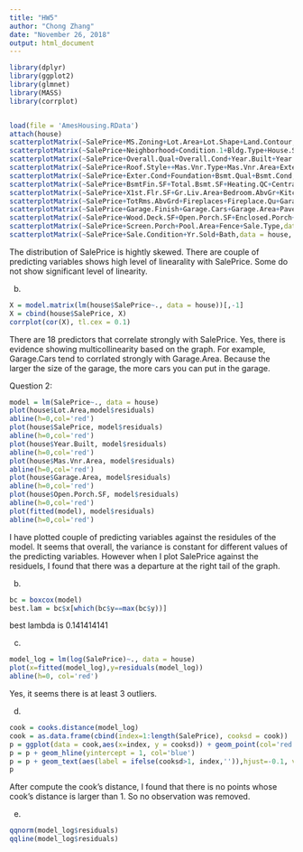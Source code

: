 ```yaml
---
title: "HW5"
author: "Chong Zhang"
date: "November 26, 2018"
output: html_document
---
```


```r
library(dplyr)
library(ggplot2)
library(glmnet)
library(MASS)
library(corrplot)


load(file = 'AmesHousing.RData')
attach(house)
scatterplotMatrix(~SalePrice+MS.Zoning+Lot.Area+Lot.Shape+Land.Contour,data = house, smooth=FALSE)
scatterplotMatrix(~SalePrice+Neighborhood+Condition.1+Bldg.Type+House.Style,data = house, smooth=FALSE)
scatterplotMatrix(~SalePrice+Overall.Qual+Overall.Cond+Year.Built+Year.Remod.Add, smooth=FALSE)
scatterplotMatrix(~SalePrice+Roof.Style++Mas.Vnr.Type+Mas.Vnr.Area+Exter.Qual,data = house, smooth=FALSE)
scatterplotMatrix(~SalePrice+Exter.Cond+Foundation+Bsmt.Qual+Bsmt.Cond,data = house, smooth=FALSE)
scatterplotMatrix(~SalePrice+BsmtFin.SF+Total.Bsmt.SF+Heating.QC+Central.Air, data = house, smooth=FALSE)
scatterplotMatrix(~SalePrice+X1st.Flr.SF+Gr.Liv.Area+Bedroom.AbvGr+Kitchen.Qual,data = house, smooth=FALSE)
scatterplotMatrix(~SalePrice+TotRms.AbvGrd+Fireplaces+Fireplace.Qu+Garage.Type,data = house, smooth=FALSE)
scatterplotMatrix(~SalePrice+Garage.Finish+Garage.Cars+Garage.Area+Paved.Drive,data = house, smooth=FALSE)
scatterplotMatrix(~SalePrice+Wood.Deck.SF+Open.Porch.SF+Enclosed.Porch+X3Ssn.Porch,data = house, smooth=FALSE)
scatterplotMatrix(~SalePrice+Screen.Porch+Pool.Area+Fence+Sale.Type,data = house, smooth=FALSE)
scatterplotMatrix(~SalePrice+Sale.Condition+Yr.Sold+Bath,data = house, smooth=FALSE)

```

The distribution of SalePrice is hightly skewed. There are couple of predicting variables shows high level of linearality with SalePrice. Some do not show significant level of linearity. 

(b)

```r
X = model.matrix(lm(house$SalePrice~., data = house))[,-1]
X = cbind(house$SalePrice, X)
corrplot(cor(X), tl.cex = 0.1)
```

There are 18 predictors that correlate strongly with SalePrice.
Yes, there is evidence showing multicollinearity based on the graph. For example, Garage.Cars tend to corrlated strongly with Garage.Area. Because the larger the size of the garage, the more cars you can put in the garage.

Question 2:
```r
model = lm(SalePrice~., data = house)
plot(house$Lot.Area,model$residuals)
abline(h=0,col='red')
plot(house$SalePrice, model$residuals)
abline(h=0,col='red')
plot(house$Year.Built, model$residuals)
abline(h=0,col='red')
plot(house$Mas.Vnr.Area, model$residuals)
abline(h=0,col='red')
plot(house$Garage.Area, model$residuals)
abline(h=0,col='red')
plot(house$Open.Porch.SF, model$residuals)
abline(h=0,col='red')
plot(fitted(model), model$residuals)
abline(h=0,col='red')
```

I have plotted couple of predicting variables against the residules of the model. It seems that overall, the variance is constant for different values of the predicting variables.
However when I plot SalePrice against the residuels, I found that there was a departure at the right tail of the graph.

(b)
```r
bc = boxcox(model)
best.lam = bc$x[which(bc$y==max(bc$y))]
```

best lambda is 0.141414141

(c)
```r
model_log = lm(log(SalePrice)~., data = house)
plot(x=fitted(model_log),y=residuals(model_log))
abline(h=0, col='red')


```

Yes, it seems there is at least 3 outliers.

(d)
```r
cook = cooks.distance(model_log)
cook = as.data.frame(cbind(index=1:length(SalePrice), cooksd = cook))
p = ggplot(data = cook,aes(x=index, y = cooksd)) + geom_point(col='red')+xlab('Index')+ylab('Cook\'s distance')+theme(axis.title = element_text(size=12))
p = p + geom_hline(yintercept = 1, col='blue')
p = p + geom_text(aes(label = ifelse(cooksd>1, index,'')),hjust=-0.1, vjust=0.01)
p

```

After compute the cook's distance, I found that there is no points whose cook's distance is larger than 1. So no observation was removed.

(e)
```r
qqnorm(model_log$residuals)
qqline(model_log$residuals)

```



